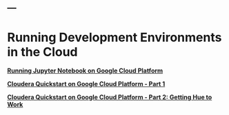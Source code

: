---
---

<link rel="stylesheet" href="styles.css" type="text/css">


<h1>Running Development Environments in the Cloud</h1>


__[Running Jupyter Notebook on Google Cloud Platform](./Jupyter_Notebook_on_GCloud.html)__

__[Cloudera Quickstart on Google Cloud Platform - Part 1](ClouderaOnGCP.html)__

__[Cloudera Quickstart on Google Cloud Platform - Part 2: Getting Hue to Work](ClouderaOnGCP-2.html)__






